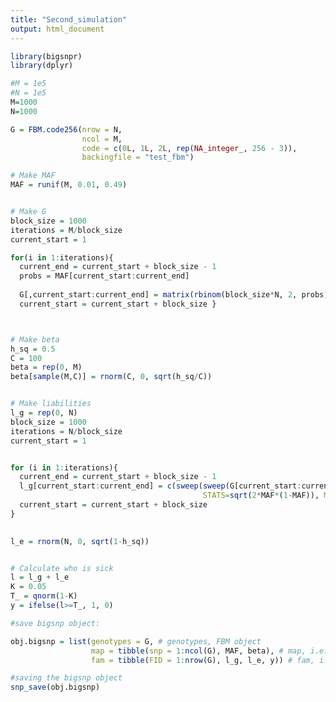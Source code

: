 ```yaml
---
title: "Second_simulation"
output: html_document
---
```



```r
library(bigsnpr)
library(dplyr)

#M = 1e5
#N = 1e5
M=1000
N=1000

G = FBM.code256(nrow = N,
                ncol = M,
                code = c(0L, 1L, 2L, rep(NA_integer_, 256 - 3)),
                backingfile = "test_fbm")


```

```r

# Make MAF
MAF = runif(M, 0.01, 0.49)


# Make G
block_size = 1000
iterations = M/block_size
current_start = 1

for(i in 1:iterations){
  current_end = current_start + block_size - 1
  probs = MAF[current_start:current_end]
  
  G[,current_start:current_end] = matrix(rbinom(block_size*N, 2, probs), ncol=block_size, nrow=N)
  current_start = current_start + block_size }



# Make beta
h_sq = 0.5
C = 100
beta = rep(0, M)
beta[sample(M,C)] = rnorm(C, 0, sqrt(h_sq/C))


# Make liabilities
l_g = rep(0, N)
block_size = 1000
iterations = N/block_size
current_start = 1


for (i in 1:iterations){
  current_end = current_start + block_size - 1
  l_g[current_start:current_end] = c(sweep(sweep(G[current_start:current_end,], FUN = '-', STATS=2*MAF, MARGIN = 2), FUN='/',
                                           STATS=sqrt(2*MAF*(1-MAF)), MARGIN = 2)  %*% beta)
  current_start = current_start + block_size
}
  

l_e = rnorm(N, 0, sqrt(1-h_sq))


# Calculate who is sick
l = l_g + l_e
K = 0.05
T_ = qnorm(1-K)
y = ifelse(l>=T_, 1, 0)
```



```r
#save bigsnp object:

obj.bigsnp = list(genotypes = G, # genotypes, FBM object
                  map = tibble(snp = 1:ncol(G), MAF, beta), # map, i.e. SNP info
                  fam = tibble(FID = 1:nrow(G), l_g, l_e, y)) # fam, i.e. info on individuals

#saving the bigsnp object
snp_save(obj.bigsnp)

```









